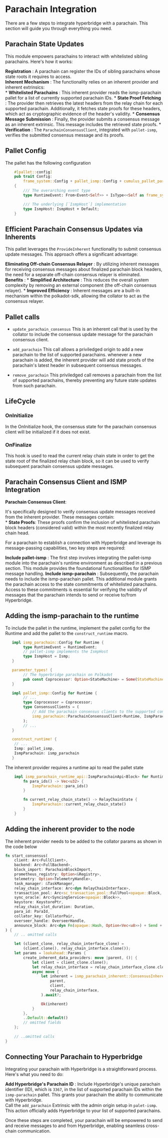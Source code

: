 # Parachain Integration

There are a few steps to integrate hyperbridge with a parachain. This section  will guide you through everything you need.  

## Parachain State Updates

This module empowers parachains to interact with whitelisted sibling parachains. Here's how it works:

**Registration** : A parachain can register the IDs of sibling parachains whose state roots it requires to access.  
**Inherent Mechanism** : The functionality relies on an inherent provider and inherent extrinsics:  
    * **Whitelisted Parachains** : This inherent provider reads the ismp-parachain pallet for a list of currently supported parachain IDs.
    * **State Proof Fetching** : The provider then retrieves the latest headers from the relay chain for each supported parachain. Additionally, it fetches state proofs for these headers, which act as cryptographic evidence of the header's validity.
    * **Consensus Message Submission** : Finally, the provider submits a consensus message as an inherent extrinsic. This message includes the retrieved state proofs.
    * **Verification** : The `ParachainConsensusClient`, integrated with `pallet-ismp`, verifies the submitted consensus message and its proofs.

## Pallet Config

The pallet has the following configuration

```rust
    #[pallet::config]
	pub trait Config:
		frame_system::Config + pallet_ismp::Config + cumulus_pallet_parachain_system::Config
	{
		/// The overarching event type
		type RuntimeEvent: From<Event<Self>> + IsType<<Self as frame_system::Config>::RuntimeEvent>;

		/// The underlying [`IsmpHost`] implementation
		type IsmpHost: IsmpHost + Default;
	}
```
## Efficient Parachain Consensus Updates via Inherents

This pallet leverages the `ProvideInherent` functionality to submit consensus update messages. This approach offers a significant advantage:

**Eliminating Off-chain Consensus Relayer** : By utilizing inherent messages for receiving consensus messages about finalized parachain block headers, the need for a separate off-chain consensus relayer is eliminated.  
    **Benefits** :
        *   **Simplified Architecture** : This reduces the overall system complexity by removing an external component (the off-chain consensus relayer).
        *   **Improved Efficiency** : Inherent messages are a built-in mechanism within the polkadot-sdk, allowing the collator to act as the consensus relayer.

## Pallet calls

* `update_parachain_consensus`
This is an inherent call that is used by the collator to include the consensus update message for the parachain consensus client.

* `add_parachain`
This call allows a priviledged origin to add a new parachain to the list of supported parachains. whenever a new parachain is added, the inherent provider will add state proofs of the parachain's latest header in subsequent consensus messages.  

* `remove_parachain`
This priviledged call removes a parachain from the list of supported parachains, thereby preventing any future state updates from such parachain.  

## LifeCycle

### OnInitialize

In the OnInitialize hook, the consensus state for the parachain consensus client will be initialized if it does not exist.


### OnFinalize

This hook is used to read the current relay chain state in order to get the state root of the finalized relay chain block, so it can be used to verify subsequent parachain consensus update messages.  

## Parachain Consensus Client and ISMP Integration
**Parachain Consensus Client**:  

 It's specifically designed to verify consensus update messages received from the inherent provider. These messages contain:  
    *   **State Proofs**: These proofs confirm the inclusion of whitelisted parachain block headers (considered valid) within the most recently finalized relay chain head.

For a parachain to establish a connection with Hyperbridge and leverage its message-passing capabilities, two key steps are required:

**Include pallet-ismp** : The first step involves integrating the pallet-ismp module into the parachain's runtime environment as described in a previous section. This module provides the foundational functionalities for ISMP message handling.
**Include ismp-parachain** : Subsequently, the parachain needs to include the ismp-parachain pallet. This additional module grants the parachain access to the state commitments of whitelisted parachains. Access to these commitments is essential for verifying the validity of messages that the parachain intends to send or receive to/from Hyperbridge.

## Adding the ismp-parachain to the runtime

To include the pallet in the runtime, implement the pallet config for the Runtime and add the pallet to the `construct_runtime` macro.

```rust
   impl ismp_parachain::Config for Runtime {
        type RuntimeEvent = RuntimeEvent;
        // pallet-ismp implements the IsmpHost
        type IsmpHost = Ismp;
   }

   parameter_types! {
        // The hyperbridge parachain on Polkadot
        pub const Coprocessor: Option<StateMachine> = Some(StateMachine::Polkadot(3367));
   }

   impl pallet_ismp::Config for Runtime {
        // ...
        type Coprocessor = Coprocessor;
        type ConsensusClients = (
            // Add the parachain consensus clients to the supported consensus clients when configuring pallet-ismp
            ismp_parachain::ParachainConsensusClient<Runtime, IsmpParachain>,
        );
        // ...
   }

   construct_runtime! {
    // ...
    Ismp: pallet_ismp,
    IsmpParachain: ismp_parachain
   }
```

The inherent provider requires a runtime api to read the pallet state

```rust
    impl ismp_parachain_runtime_api::IsmpParachainApi<Block> for Runtime {
		fn para_ids() -> Vec<u32> {
			IsmpParachain::para_ids()
		}

		fn current_relay_chain_state() -> RelayChainState {
			IsmpParachain::current_relay_chain_state()
		}
	}
```

## Adding the inherent provider to the node

The inherent provider needs to be added to the collator params as shown in the code below

```rust
fn start_consensus(
    client: Arc<FullClient>,
    backend: Arc<FullBackend>,
    block_import: ParachainBlockImport,
    prometheus_registry: Option<&Registry>,
    telemetry: Option<TelemetryHandle>,
    task_manager: &TaskManager,
    relay_chain_interface: Arc<dyn RelayChainInterface>,
    transaction_pool: Arc<sc_transaction_pool::FullPool<opaque::Block, FullClient>>,
    sync_oracle: Arc<SyncingService<opaque::Block>>,
    keystore: KeystorePtr,
    relay_chain_slot_duration: Duration,
    para_id: ParaId,
    collator_key: CollatorPair,
    overseer_handle: OverseerHandle,
    announce_block: Arc<dyn Fn(opaque::Hash, Option<Vec<u8>>) + Send + Sync>,
) {
    // .. omitted calls

    let (client_clone, relay_chain_interface_clone) =
        (client.clone(), relay_chain_interface.clone());
    let params = lookahead::Params {
        create_inherent_data_providers: move |parent, ()| {
            let client = client_clone.clone();
            let relay_chain_interface = relay_chain_interface_clone.clone();
            async move {
                let inherent = ismp_parachain_inherent::ConsensusInherentProvider::create(
                    parent,
                    client,
                    relay_chain_interface,
                ).await?;

                Ok(inherent)
            }
        },
        ..Default::default()
        // omitted fields
    };
    
    // ..omitted calls
}
```

## Connecting Your Parachain to Hyperbridge

Integrating your parachain with Hyperbridge is a straightforward process. Here's what you need to do:

**Add Hyperbridge's Parachain ID** : Include Hyperbridge's unique parachain identifier (ID), which is `3367`, in the list of supported parachain IDs within the `ismp-parachain` pallet. This grants your parachain the ability to communicate with Hyperbridge.  
Call the `add_parachain` Extrinsic with the admin origin setup in `palet-ismp`. This action officially adds Hyperbridge to your list of supported parachains.  

Once these steps are completed, your parachain will be empowered to send and receive messages to and from Hyperbridge, enabling seamless cross-chain communication.
